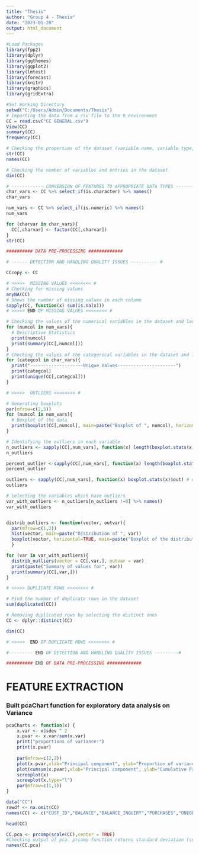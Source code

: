 ---
title: "Thesis"
author: "Group 4 - Thesis"
date: "2023-01-20"
output: html_document
---

```{r}
#Load Packages
library(fpp2)
library(dplyr)
library(ggthemes)
library(ggplot2)
library(lmtest)
library(forecast)
library(knitr)
library(graphics)
library(gridExtra)
```

```{r}
#Set Working Directory
setwd("C:/Users/Admin/Documents/Thesis")
# Importing the data from a csv file to the R environment
CC = read.csv("CC GENERAL.csv")
View(CC)
summary(CC)
frequency(CC)

# Checking the properties of the dataset (variable name, variable type, number of variables)
str(CC)
names(CC)

# Checking the number of variables and entries in the dataset
dim(CC)
```

```{r}
# ------------ CONVERSION OF FEATURES TO APPROPRIATE DATA TYPES ------------ #
char_vars <- CC %>% select_if(is.character) %>% names()
char_vars

num_vars <- CC %>% select_if(is.numeric) %>% names()
num_vars

for (charvar in char_vars){
  CC[,charvar] <- factor(CC[,charvar])
}
str(CC)

```


```{r}
########## DATA PRE-PROCESSING #############

# ------ DETECTION AND HANDLING QUALITY ISSUES ---------- # 

CCcopy <- CC

# >>>>>  MISSING VALUES <<<<<<<< #
# Checking for missing values
anyNA(CC)
# Shows the number of missing values in each column
sapply(CC, function(x) sum(is.na(x)))
# >>>>> END OF MISSING VALUES <<<<<<<< #


```


```{r}
# Checking the values of the numerical variables in the dataset and looking for points which do not conform to the structure of the data 
for (numcol in num_vars){
  # Descriptive Statistics
  print(numcol)
  print(summary(CC[,numcol]))
}
# Checking the values of the categorical variables in the dataset and looking for points which do not conform to the structure of the data
for (categcol in char_vars){
  print("--------------------Unique Values----------------------")
  print(categcol)
  print(unique(CC[,categcol]))
}
```

```{r}
# >>>>>  OUTLIERS <<<<<<<< #

# Generating boxplots 
par(mfrow=c(2,5))
for (numcol in num_vars){
  # Boxplot of the data
  print(boxplot(CC[,numcol], main=paste("Boxplot of ", numcol), horizontal=TRUE))
}

# Identifying the outliers in each variable
n_outliers <- sapply(CC[,num_vars], function(x) length(boxplot.stats(x)$out)) # no of. outliers
n_outliers

percent_outlier <-sapply(CC[,num_vars], function(x) length(boxplot.stats(x)$out)/nrow(CC)*100)
percent_outlier

outliers <- sapply(CC[,num_vars], function(x) boxplot.stats(x)$out) # outlier values
outliers

# selecting the variables which have outliers
var_with_outliers <- n_outliers[n_outliers !=0] %>% names()
var_with_outliers


distrib_outliers <- function(vector, outvar){
  par(mfrow=c(1,2))
  hist(vector, main=paste("Distribution of ", var))
  boxplot(vector, horizontal=TRUE, main=paste("Boxplot of the distribution of", var))
  }

for (var in var_with_outliers){
  distrib_outliers(vector = CC[,var,], outvar = var)
  print(paste("Summary of values for", var))
  print(summary(CC[,var,]))
}
```

```{r}
# >>>>> DUPLICATE ROWS <<<<<<<< #

# Find the number of duplicate rows in the dataset
sum(duplicated(CC))

# Removing duplicated rows by selecting the distinct ones
CC <- dplyr::distinct(CC)

dim(CC)

# >>>>>  END OF DUPLICATE ROWS <<<<<<<< #

#--------- END OF DETECTION AND HANDLING QUALITY ISSUES ---------# 

########## END OF DATA PRE-PROCESSING #############
```
# FEATURE EXTRACTION
### Built pcaChart function for exploratory data analysis on Variance
```{r}
pcaCharts <- function(x) {
    x.var <- x$sdev ^ 2
    x.pvar <- x.var/sum(x.var)
    print("proportions of variance:")
    print(x.pvar)
    
    par(mfrow=c(2,2))
    plot(x.pvar,xlab="Principal component", ylab="Proportion of variance explained", ylim=c(0,1), type='b')
    plot(cumsum(x.pvar),xlab="Principal component", ylab="Cumulative Proportion of variance explained", ylim=c(0,1), type='b')
    screeplot(x)
    screeplot(x,type="l")
    par(mfrow=c(1,1))
}
```

```{r}
data("CC")
rawdf <- na.omit(CC)
names(CC) <- c("CUST_ID","BALANCE","BALANCE_INQUIRY","PURCHASES","ONEOFF_PURCHASES", "INSTALLMENTS_PURCHASES", "CASH_ADVANCE", "PURCHASES_FREQUENCY", "ONEOFF_PURCHASES_FREQUENCY", "PURCHASES_INSTALLMENTS_FREQUENCY", "CASH_ADVANCE_FREQUENCY", "CASH_ADVANCE_TRX", "PURCHASES_TRX", "CREDIT_LIMIT", "PAYMENTS", "MINIMUM_PAYMENTS", "PRC_FULL_PAYMENT", "TENURE")

head(CC)
```
```{r}
CC.pca <- prcomp(scale(CC),center = TRUE)
#Checking output of pca. prcomp function returns standard deviation (sdev), rotation and loadings.
names(CC.pca)
```

